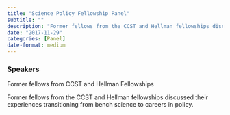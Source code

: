 ```yaml
---
title: "Science Policy Fellowship Panel"
subtitle: ""
description: "Former fellows from the CCST and Hellman fellowships discussed their experiences transitioning from bench science to careers in policy."
date: "2017-11-29"
categories: [Panel]
date-format: medium 
---
```


### Speakers  
Former fellows from CCST and Hellman Fellowships

Former fellows from the CCST and Hellman fellowships discussed their experiences transitioning from bench science to careers in policy.

